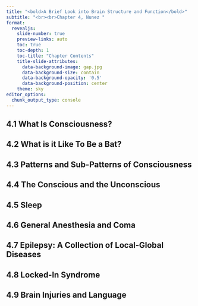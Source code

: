 ```yaml
---
title: "<bold>A Brief Look into Brain Structure and Function</bold>"
subtitle: "<br><br>Chapter 4, Nunez "
format: 
  revealjs:
    slide-number: true
    preview-links: auto
    toc: true
    toc-depth: 1
    toc-title: "Chapter Contents"
    title-slide-attributes:
      data-background-image: gap.jpg
      data-background-size: contain
      data-background-opacity: '0.5'
      data-background-position: center
    theme: sky
editor_options: 
  chunk_output_type: console
---
```




## 4.1 What Is Consciousness?




## 4.2 What is it Like To Be a Bat?




## 4.3 Patterns and Sub-Patterns of Consciousness




## 4.4 The Conscious and the Unconscious






## 4.5 Sleep







## 4.6 General Anesthesia and Coma




## 4.7 Epilepsy: A Collection of Local-Global Diseases







## 4.8 Locked-In Syndrome





## 4.9 Brain Injuries and Language



